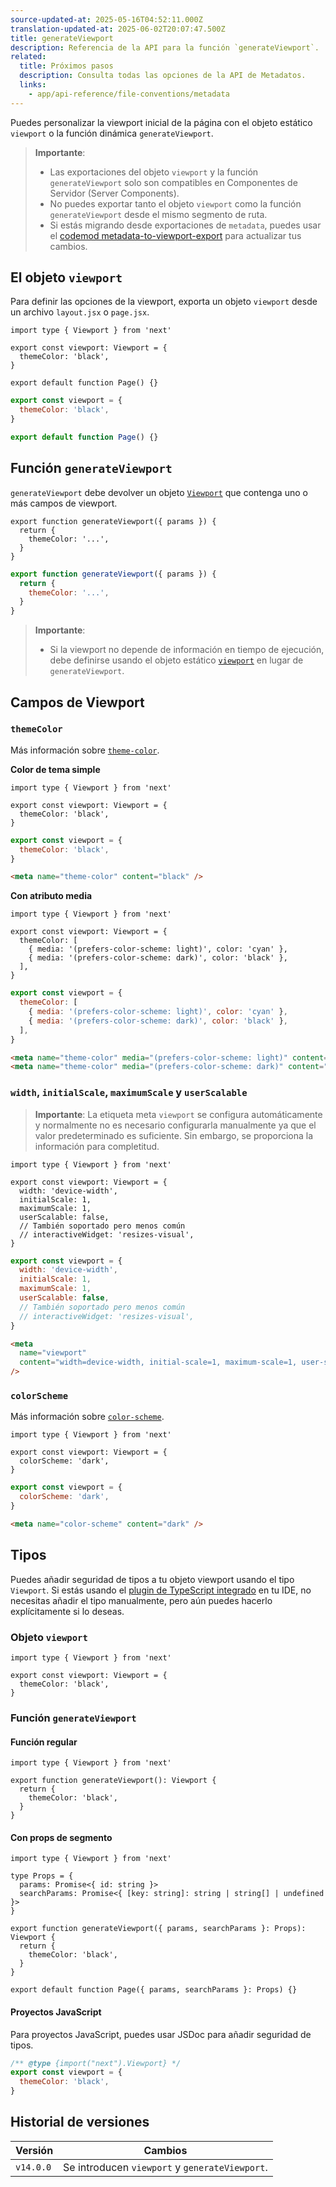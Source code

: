 ```yaml
---
source-updated-at: 2025-05-16T04:52:11.000Z
translation-updated-at: 2025-06-02T20:07:47.500Z
title: generateViewport
description: Referencia de la API para la función `generateViewport`.
related:
  title: Próximos pasos
  description: Consulta todas las opciones de la API de Metadatos.
  links:
    - app/api-reference/file-conventions/metadata
---
```


Puedes personalizar la viewport inicial de la página con el objeto estático `viewport` o la función dinámica `generateViewport`.

> **Importante**:
>
> - Las exportaciones del objeto `viewport` y la función `generateViewport` solo son compatibles en Componentes de Servidor (Server Components).
> - No puedes exportar tanto el objeto `viewport` como la función `generateViewport` desde el mismo segmento de ruta.
> - Si estás migrando desde exportaciones de `metadata`, puedes usar el [codemod metadata-to-viewport-export](/docs/app/guides/upgrading/codemods#metadata-to-viewport-export) para actualizar tus cambios.

## El objeto `viewport`

Para definir las opciones de la viewport, exporta un objeto `viewport` desde un archivo `layout.jsx` o `page.jsx`.

```tsx filename="layout.tsx | page.tsx" switcher
import type { Viewport } from 'next'

export const viewport: Viewport = {
  themeColor: 'black',
}

export default function Page() {}
```

```jsx filename="layout.jsx | page.jsx" switcher
export const viewport = {
  themeColor: 'black',
}

export default function Page() {}
```

## Función `generateViewport`

`generateViewport` debe devolver un objeto [`Viewport`](#campos-de-viewport) que contenga uno o más campos de viewport.

```tsx filename="layout.tsx | page.tsx" switcher
export function generateViewport({ params }) {
  return {
    themeColor: '...',
  }
}
```

```jsx filename="layout.js | page.js" switcher
export function generateViewport({ params }) {
  return {
    themeColor: '...',
  }
}
```

> **Importante**:
>
> - Si la viewport no depende de información en tiempo de ejecución, debe definirse usando el objeto estático [`viewport`](#el-objeto-viewport) en lugar de `generateViewport`.

## Campos de Viewport

### `themeColor`

Más información sobre [`theme-color`](https://developer.mozilla.org/docs/Web/HTML/Element/meta/name/theme-color).

**Color de tema simple**

```tsx filename="layout.tsx | page.tsx" switcher
import type { Viewport } from 'next'

export const viewport: Viewport = {
  themeColor: 'black',
}
```

```jsx filename="layout.jsx | page.jsx" switcher
export const viewport = {
  themeColor: 'black',
}
```

```html filename="<head> output" hideLineNumbers
<meta name="theme-color" content="black" />
```

**Con atributo media**

```tsx filename="layout.tsx | page.tsx" switcher
import type { Viewport } from 'next'

export const viewport: Viewport = {
  themeColor: [
    { media: '(prefers-color-scheme: light)', color: 'cyan' },
    { media: '(prefers-color-scheme: dark)', color: 'black' },
  ],
}
```

```jsx filename="layout.jsx | page.jsx" switcher
export const viewport = {
  themeColor: [
    { media: '(prefers-color-scheme: light)', color: 'cyan' },
    { media: '(prefers-color-scheme: dark)', color: 'black' },
  ],
}
```

```html filename="<head> output" hideLineNumbers
<meta name="theme-color" media="(prefers-color-scheme: light)" content="cyan" />
<meta name="theme-color" media="(prefers-color-scheme: dark)" content="black" />
```

### `width`, `initialScale`, `maximumScale` y `userScalable`

> **Importante**: La etiqueta meta `viewport` se configura automáticamente y normalmente no es necesario configurarla manualmente ya que el valor predeterminado es suficiente. Sin embargo, se proporciona la información para completitud.

```tsx filename="layout.tsx | page.tsx" switcher
import type { Viewport } from 'next'

export const viewport: Viewport = {
  width: 'device-width',
  initialScale: 1,
  maximumScale: 1,
  userScalable: false,
  // También soportado pero menos común
  // interactiveWidget: 'resizes-visual',
}
```

```jsx filename="layout.jsx | page.jsx" switcher
export const viewport = {
  width: 'device-width',
  initialScale: 1,
  maximumScale: 1,
  userScalable: false,
  // También soportado pero menos común
  // interactiveWidget: 'resizes-visual',
}
```

```html filename="<head> output" hideLineNumbers
<meta
  name="viewport"
  content="width=device-width, initial-scale=1, maximum-scale=1, user-scalable=no"
/>
```

### `colorScheme`

Más información sobre [`color-scheme`](https://developer.mozilla.org/en-US/docs/Web/HTML/Element/meta/name#:~:text=color%2Dscheme%3A%20specifies,of%20the%20following%3A).

```tsx filename="layout.tsx | page.tsx" switcher
import type { Viewport } from 'next'

export const viewport: Viewport = {
  colorScheme: 'dark',
}
```

```jsx filename="layout.jsx | page.jsx" switcher
export const viewport = {
  colorScheme: 'dark',
}
```

```html filename="<head> output" hideLineNumbers
<meta name="color-scheme" content="dark" />
```

## Tipos

Puedes añadir seguridad de tipos a tu objeto viewport usando el tipo `Viewport`. Si estás usando el [plugin de TypeScript integrado](/docs/app/api-reference/config/typescript) en tu IDE, no necesitas añadir el tipo manualmente, pero aún puedes hacerlo explícitamente si lo deseas.

### Objeto `viewport`

```tsx
import type { Viewport } from 'next'

export const viewport: Viewport = {
  themeColor: 'black',
}
```

### Función `generateViewport`

#### Función regular

```tsx
import type { Viewport } from 'next'

export function generateViewport(): Viewport {
  return {
    themeColor: 'black',
  }
}
```

#### Con props de segmento

```tsx
import type { Viewport } from 'next'

type Props = {
  params: Promise<{ id: string }>
  searchParams: Promise<{ [key: string]: string | string[] | undefined }>
}

export function generateViewport({ params, searchParams }: Props): Viewport {
  return {
    themeColor: 'black',
  }
}

export default function Page({ params, searchParams }: Props) {}
```

#### Proyectos JavaScript

Para proyectos JavaScript, puedes usar JSDoc para añadir seguridad de tipos.

```js
/** @type {import("next").Viewport} */
export const viewport = {
  themeColor: 'black',
}
```

## Historial de versiones

| Versión   | Cambios                                       |
| --------- | --------------------------------------------- |
| `v14.0.0` | Se introducen `viewport` y `generateViewport`. |